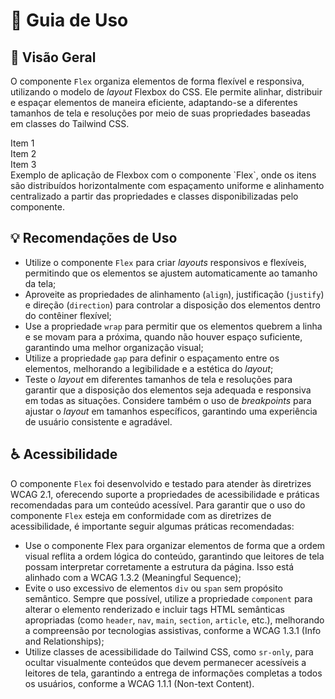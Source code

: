 
<Meta title="Componentes/Flex/Guia de Uso" />

# 🧭  Guia de Uso

## 📘 Visão Geral

O componente `Flex` organiza elementos de forma flexível e responsiva, utilizando o modelo de *layout* Flexbox do CSS. Ele permite alinhar, distribuir e espaçar elementos de maneira eficiente, adaptando-se a diferentes tamanhos de tela e resoluções por meio de suas propriedades baseadas em classes do Tailwind CSS.

<Flex align="items-center" justify="justify-center" direction="flex-col">
  <Flex direction="flex-col" justify="justify-between" align="items-center" wrap="flex-nowrap" gap="gap-4" width="w-full" className="max-w-164 md:flex-row">
    <div className="bg-primary p-6 rounded-lg w-full text-center">
      <Text className="!text-typography-inverted" weight="font-semibold">Item 1</Text>
    </div>
    <div className="bg-primary p-6 rounded-lg w-full text-center">
      <Text className="!text-typography-inverted" weight="font-semibold">Item 2</Text>
    </div>
    <div className="bg-primary p-6 rounded-lg w-full text-center">
      <Text className="!text-typography-inverted" weight="font-semibold">Item 3</Text>
    </div>
  </Flex>
  <Text className="!mb-0">Exemplo de aplicação de Flexbox com o componente `Flex`,
    onde os itens são distribuídos horizontalmente com espaçamento uniforme e alinhamento centralizado a partir das propriedades e classes disponibilizadas pelo componente.</Text>
</Flex>

## 💡 Recomendações de Uso

- Utilize o componente `Flex` para criar *layouts* responsivos e flexíveis, permitindo que os elementos se ajustem automaticamente ao tamanho da tela;
- Aproveite as propriedades de alinhamento (`align`), justificação (`justify`) e direção (`direction`) para controlar a disposição dos elementos dentro do contêiner flexível;
- Use a propriedade `wrap` para permitir que os elementos quebrem a linha e se movam para a próxima, quando não houver espaço suficiente, garantindo uma melhor organização visual;
- Utilize a propriedade `gap` para definir o espaçamento entre os elementos, melhorando a legibilidade e a estética do *layout*;
- Teste o *layout* em diferentes tamanhos de tela e resoluções para garantir que a disposição dos elementos seja adequada e responsiva em todas as situações. Considere também o uso de *breakpoints* para ajustar o *layout* em tamanhos específicos, garantindo uma experiência de usuário consistente e agradável.

## ♿ Acessibilidade

O componente `Flex` foi desenvolvido e testado para atender às diretrizes WCAG 2.1, oferecendo suporte a propriedades de acessibilidade e práticas recomendadas para um conteúdo acessível. Para garantir que o uso do componente `Flex` esteja em conformidade com as diretrizes de acessibilidade, é importante seguir algumas práticas recomendadas:

- Use o componente Flex para organizar elementos de forma que a ordem visual reflita a ordem lógica do conteúdo, garantindo que leitores de tela possam interpretar corretamente a estrutura da página. Isso está alinhado com a <Link className="sb-unstyled text-sm" href="https://www.w3.org/WAI/WCAG21/Understanding/meaningful-sequence.html" target="_blank">WCAG 1.3.2 (Meaningful Sequence)</Link>;
- Evite o uso excessivo de elementos `div` ou `span` sem propósito semântico. Sempre que possível, utilize a propriedade `component` para alterar o elemento renderizado e incluir tags HTML semânticas apropriadas (como `header`, `nav`, `main`, `section`, `article`, etc.), melhorando a compreensão por tecnologias assistivas, conforme a <Link className="sb-unstyled text-sm" href="https://www.w3.org/WAI/WCAG21/Understanding/info-and-relationships.html" target="_blank">WCAG 1.3.1 (Info and Relationships)</Link>;
- Utilize classes de acessibilidade do Tailwind CSS, como `sr-only`, para ocultar visualmente conteúdos que devem permanecer acessíveis a leitores de tela, garantindo a entrega de informações completas a todos os usuários, conforme a <Link className="sb-unstyled text-sm" href="https://www.w3.org/WAI/WCAG21/Understanding/non-text-content.html" target="_blank">WCAG 1.1.1 (Non-text Content)</Link>.